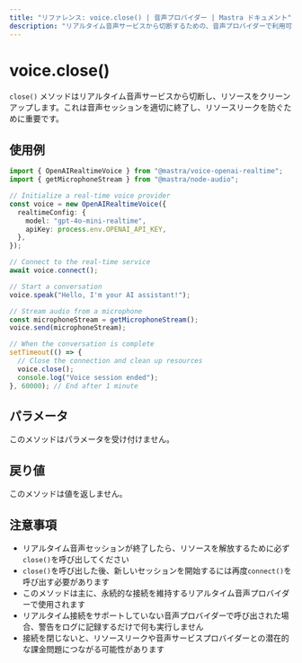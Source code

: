 ```yaml
---
title: "リファレンス: voice.close() | 音声プロバイダー | Mastra ドキュメント"
description: "リアルタイム音声サービスから切断するための、音声プロバイダーで利用可能なclose()メソッドのドキュメント。"
---
```


# voice.close()

`close()` メソッドはリアルタイム音声サービスから切断し、リソースをクリーンアップします。これは音声セッションを適切に終了し、リソースリークを防ぐために重要です。

## 使用例

```typescript
import { OpenAIRealtimeVoice } from "@mastra/voice-openai-realtime";
import { getMicrophoneStream } from "@mastra/node-audio";

// Initialize a real-time voice provider
const voice = new OpenAIRealtimeVoice({
  realtimeConfig: {
    model: "gpt-4o-mini-realtime",
    apiKey: process.env.OPENAI_API_KEY,
  },
});

// Connect to the real-time service
await voice.connect();

// Start a conversation
voice.speak("Hello, I'm your AI assistant!");

// Stream audio from a microphone
const microphoneStream = getMicrophoneStream();
voice.send(microphoneStream);

// When the conversation is complete
setTimeout(() => {
  // Close the connection and clean up resources
  voice.close();
  console.log("Voice session ended");
}, 60000); // End after 1 minute
```

## パラメータ

このメソッドはパラメータを受け付けません。

## 戻り値

このメソッドは値を返しません。

## 注意事項

- リアルタイム音声セッションが終了したら、リソースを解放するために必ず`close()`を呼び出してください
- `close()`を呼び出した後、新しいセッションを開始するには再度`connect()`を呼び出す必要があります
- このメソッドは主に、永続的な接続を維持するリアルタイム音声プロバイダーで使用されます
- リアルタイム接続をサポートしていない音声プロバイダーで呼び出された場合、警告をログに記録するだけで何も実行しません
- 接続を閉じないと、リソースリークや音声サービスプロバイダーとの潜在的な課金問題につながる可能性があります
